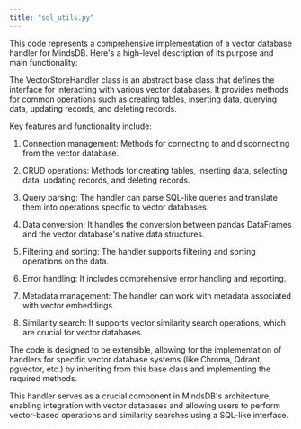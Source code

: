 ```yaml
---
title: "sql_utils.py"
---
```


This code represents a comprehensive implementation of a vector database handler for MindsDB. Here's a high-level description of its purpose and main functionality:

The VectorStoreHandler class is an abstract base class that defines the interface for interacting with various vector databases. It provides methods for common operations such as creating tables, inserting data, querying data, updating records, and deleting records.

Key features and functionality include:

1. Connection management: Methods for connecting to and disconnecting from the vector database.

2. CRUD operations: Methods for creating tables, inserting data, selecting data, updating records, and deleting records.

3. Query parsing: The handler can parse SQL-like queries and translate them into operations specific to vector databases.

4. Data conversion: It handles the conversion between pandas DataFrames and the vector database's native data structures.

5. Filtering and sorting: The handler supports filtering and sorting operations on the data.

6. Error handling: It includes comprehensive error handling and reporting.

7. Metadata management: The handler can work with metadata associated with vector embeddings.

8. Similarity search: It supports vector similarity search operations, which are crucial for vector databases.

The code is designed to be extensible, allowing for the implementation of handlers for specific vector database systems (like Chroma, Qdrant, pgvector, etc.) by inheriting from this base class and implementing the required methods.

This handler serves as a crucial component in MindsDB's architecture, enabling integration with vector databases and allowing users to perform vector-based operations and similarity searches using a SQL-like interface.